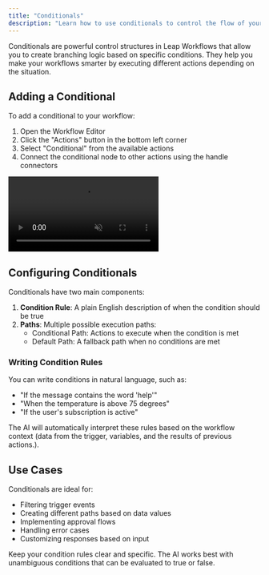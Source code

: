 ```yaml
---
title: "Conditionals"
description: "Learn how to use conditionals to control the flow of your workflow"
---
```


Conditionals are powerful control structures in Leap Workflows that allow you to create branching logic based on specific conditions. They help you make your workflows smarter by executing different actions depending on the situation.

## Adding a Conditional

To add a conditional to your workflow:

1. Open the Workflow Editor
2. Click the "Actions" button in the bottom left corner
3. Select "Conditional" from the available actions
4. Connect the conditional node to other actions using the handle connectors

<Frame>
  <video
    autoPlay
    muted
    loop
    playsInline
    className="w-full"
    src="https://storage.cloud.google.com/leap-docs/triggers.mp4"
  ></video>
</Frame>

## Configuring Conditionals

Conditionals have two main components:

1. **Condition Rule**: A plain English description of when the condition should be true
2. **Paths**: Multiple possible execution paths:
   - Conditional Path: Actions to execute when the condition is met
   - Default Path: A fallback path when no conditions are met

### Writing Condition Rules

You can write conditions in natural language, such as:

- "If the message contains the word 'help'"
- "When the temperature is above 75 degrees"
- "If the user's subscription is active"

The AI will automatically interpret these rules based on the workflow context (data from the trigger, variables, and the results of previous actions.).

## Use Cases

Conditionals are ideal for:

- Filtering trigger events
- Creating different paths based on data values
- Implementing approval flows
- Handling error cases
- Customizing responses based on input

<Info>
  Keep your condition rules clear and specific. The AI works best with
  unambiguous conditions that can be evaluated to true or false.
</Info>

